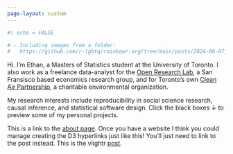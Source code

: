 ```yaml
---
page-layout: custom
---
```


```r
#| echo = FALSE

# - Including images from a folder:
#   https://github.com/r-lgbtq/rainbowr.org/tree/main/posts/2024-06-07_new-look
```

Hi. I’m Ethan, a Masters of Statistics student at the University of Toronto. I also work as a freelance data-analyst for the <a href="https://www.openresearchlab.org/about" class="black-link">Open Research Lab</a>, a San Fransisco based economics research group, and for Toronto’s own <a href="https://www.cleanairpartnership.org/about/" class="black-link">Clean Air Partnership</a>, a charitable environmental organization.

My research interests include reproducibility in social science research, causal inference, and statistical software design. Click the black boxes ↓ to preview some of my personal projects.

This is a link to the <a href="http://localhost:3953/about.html">about page</a>.
Once you have a website I think you could manage creating the D3 hyperlinks just
like this! You'll just need to link to the post instead. This is the vlightr
<a href="http://localhost:3953/posts/30_01_2025_vlightr/">post</a>.